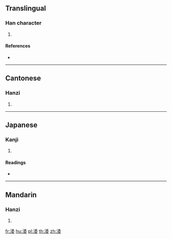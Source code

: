{{character info/new}}
==Translingual==

===Han character===
{{Han char|rn=85|rad=水|as=08|sn=11|four=|canj=EHDV|ids=⿰氵委}}

# {{defn|Han|sort=水08}}

====References====
* {{Han ref|kx=0628.200|dkj=17602|dj=1030.110|hdz=31651.090|uh=6DB9|ud=28089}}

----

==Cantonese==

===Hanzi===
{{yue-hanzi|jyut=[[wo1]]|y=wo1}}

# {{defn|lang=yue|sort=水08}}

----

==Japanese==

===Kanji===
{{ja-kanji|grade=|rs=水08}}

# {{defn|lang=ja|sort=水08}}

====Readings====
* {{ja-readings|on=[[わ]] (wa), [[だい]] (dai), [[ね]] (ne), [[い]] (i)|kun=[[にごる]] (nigoru), [[ひたす]] (hitasu)}}

----

==Mandarin==

===Hanzi===
{{cmn-hanzi|pin=[[wō]] ([[wo1]])|wg=wo<sup>1</sup>}}

# {{defn|lang=cmn|sort=水08}}

[[fr:涹]]
[[hu:涹]]
[[pl:涹]]
[[th:涹]]
[[zh:涹]]
